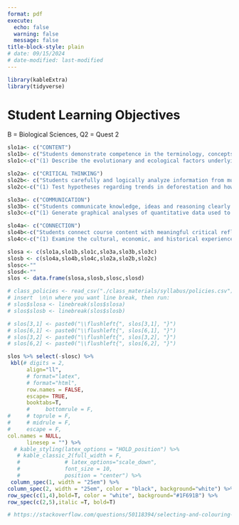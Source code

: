 ```yaml
---
format: pdf
execute:
  echo: false
  warning: false
  message: false
title-block-style: plain
# date: 09/15/2024
# date-modified: last-modified
---
```


```r
library(kableExtra)
library(tidyverse)
```
# Student Learning Objectives 
<!-- # Student Learning Objectives {.unnumbered} -->

B = Biological Sciences, Q2 = Quest 2

```r
slo1a<- c("CONTENT")
slo1b<- c("Students demonstrate competence in the terminology, concepts, theories, and methodologies used within the discipline(s)")
slo1c<-c("(1) Describe the evolutionary and ecological factors underlying the distribution of biodiversity in tropical rain forests. Assessments: In-class activities, Final Project. (B). \n\n(2)  Distinguish (a) the different ways humans use and alter rain forests, and (b) the social, economic, and biological consequences of these activities. Assessments: In-class activities, Reflective Essay, Final Project. (B, Q2)  \n\n(3)  Explain how genetics, remote sensing, computational tools, and other scientific developments have advanced research on the ecology and evolution of rain forest biota. Assessments: In-class activities, Analytic Essay. (B). \n\n(4)  Examine the historical factors that have shaped cultural perceptions of rain forests. Assessments: In-class activities, Movie Reviews, Final project. (Q2).  \n\n(5)  Analyze how narratives about rain forests are reflected in different types of contemporary cultural expression. Assessments: In-class activities, Movie Reviews, Final project. (Q2).  \n\n(6)  Distinguish between the primary drivers of forest loss and how they vary geographically. Assessments: In-class activities, Analytic Essay. (B, Q2)  \n\n(7)  Critique different proposed mechanisms for rain forest conservation. Assessments: In-class activities, Analytic Essay. (B, Q2)")

slo2a<- c("CRITICAL THINKING")
slo2b<- c("Students carefully and logically analyze information from multiple perspectives and develop reasoned solutions to problems within the discipline(s).")
slo2c<-c("(1) Test hypotheses regarding trends in deforestation and how forest regeneration varies geographically with quantitative data on forest cover and use news stories, primary literature, and other sources to propose mechanisms responsible for the patterns observed. Assessments: In-class activities, Analytic Essay  (B, Q2). \n\n(2) Analyze qualitative data on rural-urban migration and human demographic shifts in tropical countries and assess the potential implications of the results for conservation and broader societal issues. Assessments: In-class activities, Analytic Essay (B, Q2). \n\n(3) Explain the relationship between deforestation and the global climate cycle. Compare alternative policy pathways for reducing CO2 emissions using the En-ROADS global climate simulator. Assessments: In-class activities, Reflective Essay (B, Q2).")

slo3a<- c("COMMUNICATION")
slo3b<- c("Students communicate knowledge, ideas and reasoning clearly and effectively in written and oral forms appropriate to the discipline(s)")
slo3c<-c("(1) Generate graphical analyses of quantitative data used to study rain forest biology and conservation (Q2, B). Assessments: In-class activities, Analytic Essay. \n\n(2) Compose summaries of  research on multidisciplinary questions relevant to tropical forest biology and conservation based on logical arguments (Q2, B). Assessments: In-class activities, Analytic Essay, Final Project. \n\n(3) Develop audience-specific content and materials with which to communicate an important issue related to tropical forest biology and conservation. Assessments: In-class activities,  Reflective Essay, Movie Reviews, Analytic Essay, Final Project (Q2).")

slo4a<- c("CONNECTION")
slo4b<-c("Students connect course content with meaningful critical reflection on their intellectual, personal, and professional development at UF and beyond.")
slo4c<-c("(1) Examine the cultural, economic, and historical experiences of people in rain forest countries, how this compares with our preconceived notions of the same, and the consequences of this disparity for our scientific understanding of rain forests and their conservation. Assessments: In-class activities, Movie Reviews, Final Project  (Q2). \n\n(2) Assess the feedbacks between (a) the actions of individuals, governments, and the private sector, (b) global economic, social, and political conditions, and (c) the status rain forests and the global climate cycle. Assessments: In-class activities, Reflective Essay, Analytic Essay (Q2). \n\n(3) Appraise the ubiquity of tropical forest products in daily life, the role and impact of the global commodity chains that make this possible, and the consequences of consumer behavior for forest conservation and socioeconomic sustainability. Assessments: In-class activities, Final Project (Q2). \n\n(4) Analyze the local, regional, and global ecosystem services provided by tropical rain forests, how these vary geographically, and some of the cultural and ecological factors responsible for these differences. Assessments: In-class activities, Reflective Essay, Analytic Essay, Final Project (Q2). \n\n\n\n")

slosa <- c(slo1a,slo1b,slo1c,slo3a,slo3b,slo3c)
slosb <- c(slo4a,slo4b,slo4c,slo2a,slo2b,slo2c)
slosc<-""
slosd<-""
slos <- data.frame(slosa,slosb,slosc,slosd)

# class_policies <- read_csv("./class_materials/syllabus/policies.csv")
# insert  \n\n where you want line break, then run:
# slos$slosa <- linebreak(slos$slosa)
# slos$slosb <- linebreak(slos$slosb)

# slos[3,1] <- paste0("\\flushleft{", slos[3,1], "}")
# slos[6,1] <- paste0("\\flushleft{", slos[6,1], "}")
# slos[3,2] <- paste0("\\flushleft{", slos[3,2], "}")
# slos[6,2] <- paste0("\\flushleft{", slos[6,2], "}")

```

```r
slos %>% select(-slosc) %>%  
 kbl(# digits = 2,
      align="ll",
      # format="latex",
      # format="html",
      row.names = FALSE,
      escape= TRUE,
      booktabs=T,
      #     bottomrule = F,
#     # toprule = F,
#     # midrule = F,
#     escape = F,
col.names = NULL,
      linesep = "") %>% 
  # kable_styling(latex_options = "HOLD_position") %>%  
   # kable_classic_2(full_width = F, 
   #              # latex_options="scale_down", 
   #              font_size = 10, 
   #              position = "center") %>%  
 column_spec(1, width = "25em") %>%  
column_spec(2, width = "25em", color = "black", background="white") %>%  
row_spec(c(1,4),bold=T, color = "white", background="#1F691B") %>%  
row_spec(c(2,5),italic =T, bold=T)   

# https://stackoverflow.com/questions/50118394/selecting-and-colouring-single-table-cells-with-kableextra-in-r-markdown-cell-sp 

```
